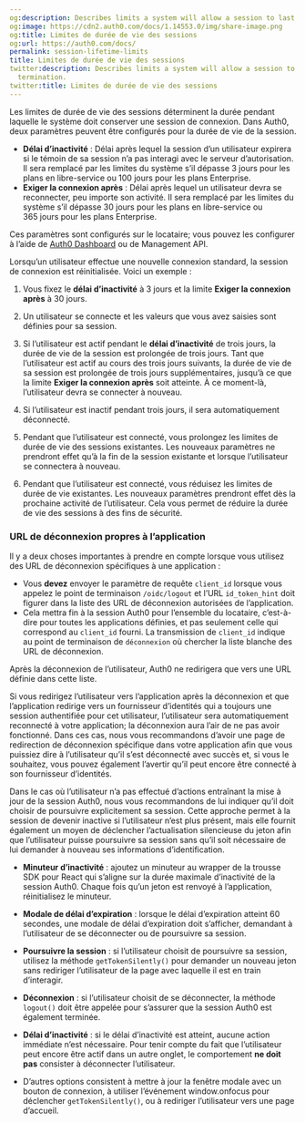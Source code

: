```yaml
---
og:description: Describes limits a system will allow a session to last before termination.
og:image: https://cdn2.auth0.com/docs/1.14553.0/img/share-image.png
og:title: Limites de durée de vie des sessions
og:url: https://auth0.com/docs/
permalink: session-lifetime-limits
title: Limites de durée de vie des sessions
twitter:description: Describes limits a system will allow a session to last before
  termination.
twitter:title: Limites de durée de vie des sessions
---
```


Les limites de durée de vie des sessions déterminent la durée pendant laquelle le système doit conserver une session de connexion.  Dans Auth0, deux paramètres peuvent être configurés pour la durée de vie de la session.

* **Délai d’inactivité** : Délai après lequel la session d’un utilisateur expirera si le témoin de sa session n’a pas interagi avec le serveur d’autorisation. Il sera remplacé par les limites du système s’il dépasse 3 jours pour les plans en libre-service ou 100 jours pour les plans Enterprise.
* **Exiger la connexion après** : Délai après lequel un utilisateur devra se reconnecter, peu importe son activité. Il sera remplacé par les limites du système s’il dépasse 30 jours pour les plans en libre-service ou 365 jours pour les plans Enterprise.

Ces paramètres sont configurés sur le locataire; vous pouvez les configurer à l’aide de [Auth0 Dashboard](/users/sessions/configure-session-lifetime-settings) ou de Management API.

Lorsqu’un utilisateur effectue une nouvelle connexion standard, la session de connexion est réinitialisée. Voici un exemple :

1. Vous fixez le **délai d’inactivité** à 3 jours et la limite **Exiger la connexion après** à 30 jours.
2. Un utilisateur se connecte et les valeurs que vous avez saisies sont définies pour sa session.

1. Si l’utilisateur est actif pendant le **délai d’inactivité** de trois jours, la durée de vie de la session est prolongée de trois jours. Tant que l’utilisateur est actif au cours des trois jours suivants, la durée de vie de sa session est prolongée de trois jours supplémentaires, jusqu’à ce que la limite **Exiger la connexion après** soit atteinte. À ce moment-là, l’utilisateur devra se connecter à nouveau.
2. Si l’utilisateur est inactif pendant trois jours, il sera automatiquement déconnecté.
3. Pendant que l’utilisateur est connecté, vous prolongez les limites de durée de vie des sessions existantes. Les nouveaux paramètres ne prendront effet qu’à la fin de la session existante et lorsque l’utilisateur se connectera à nouveau.
4. Pendant que l’utilisateur est connecté, vous réduisez les limites de durée de vie existantes. Les nouveaux paramètres prendront effet dès la prochaine activité de l’utilisateur. Cela vous permet de réduire la durée de vie des sessions à des fins de sécurité.

### URL de déconnexion propres à l’application

Il y a deux choses importantes à prendre en compte lorsque vous utilisez des URL de déconnexion spécifiques à une application :

* Vous **devez** envoyer le paramètre de requête `client_id` lorsque vous appelez le point de terminaison `/oidc/logout` et l’URL `id_token_hint` doit figurer dans la liste des URL de déconnexion autorisées de l’application.
* Cela mettra fin à la session Auth0 pour l’ensemble du locataire, c’est-à-dire pour toutes les applications définies, et pas seulement celle qui correspond au `client_id` fourni. La transmission de `client_id` indique au point de terminaison de `déconnexion` où chercher la liste blanche des URL de déconnexion.

Après la déconnexion de l’utilisateur, Auth0 ne redirigera que vers une URL définie dans cette liste.

Si vous redirigez l’utilisateur vers l’application après la déconnexion et que l’application redirige vers un fournisseur d’identités qui a toujours une session authentifiée pour cet utilisateur, l’utilisateur sera automatiquement reconnecté à votre application; la déconnexion aura l’air de ne pas avoir fonctionné. Dans ces cas, nous vous recommandons d’avoir une page de redirection de déconnexion spécifique dans votre application afin que vous puissiez dire à l’utilisateur qu’il s’est déconnecté avec succès et, si vous le souhaitez, vous pouvez également l’avertir qu’il peut encore être connecté à son fournisseur d’identités.

Dans le cas où l’utilisateur n’a pas effectué d’actions entraînant la mise à jour de la session Auth0, nous vous recommandons de lui indiquer qu’il doit choisir de poursuivre explicitement sa session. Cette approche permet à la session de devenir inactive si l’utilisateur n’est plus présent, mais elle fournit également un moyen de déclencher l’actualisation silencieuse du jeton afin que l’utilisateur puisse poursuivre sa session sans qu’il soit nécessaire de lui demander à nouveau ses informations d’identification.

* **Minuteur d’inactivité** : ajoutez un minuteur au wrapper de la trousse SDK pour React qui s’aligne sur la durée maximale d’inactivité de la session Auth0.  Chaque fois qu’un jeton est renvoyé à l’application, réinitialisez le minuteur.
* **Modale de délai d’expiration** : lorsque le délai d’expiration atteint 60 secondes, une modale de délai d’expiration doit s’afficher, demandant à l’utilisateur de se déconnecter ou de poursuivre sa session.

* **Poursuivre la session** : si l’utilisateur choisit de poursuivre sa session, utilisez la méthode `getTokenSilently()` pour demander un nouveau jeton sans rediriger l’utilisateur de la page avec laquelle il est en train d’interagir.
* **Déconnexion** : si l’utilisateur choisit de se déconnecter, la méthode `logout()` doit être appelée pour s’assurer que la session Auth0 est également terminée.
* **Délai d’inactivité** : si le délai d’inactivité est atteint, aucune action immédiate n’est nécessaire.  Pour tenir compte du fait que l’utilisateur peut encore être actif dans un autre onglet, le comportement **ne doit pas** consister à déconnecter l’utilisateur.
* D’autres options consistent à mettre à jour la fenêtre modale avec un bouton de connexion, à utiliser l’événement window.onfocus pour déclencher `getTokenSilently()`, ou à rediriger l’utilisateur vers une page d’accueil.